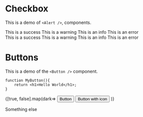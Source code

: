 

<!--- Checkbox.stories.mdx --->



<Meta title="Documentation/Button" component={Button} />

# Checkbox

This is a demo of `<Alert />`, components.

<Canvas>
	<Story name="foo bar">
		<StoryProvider dark={false}>
			<Alert severity="success"><Text typo="body 1">This is a success</Text></Alert>
			<Alert severity="warning"><Text typo="body 1">This is a warning</Text></Alert>
			<Alert severity="info"><Text typo="body 1">This is an info</Text></Alert>
			<Alert severity="error"><Text typo="body 1">This is an error</Text></Alert>
		</StoryProvider>
		<div className={css({ "height": 20 })} />
		<StoryProvider dark={true}>
			<Alert severity="success"><Text typo="body 1">This is a success</Text></Alert>
			<Alert severity="warning"><Text typo="body 1">This is a warning</Text></Alert>
			<Alert severity="info"><Text typo="body 1">This is an info</Text></Alert>
			<Alert severity="error"><Text typo="body 1">This is an error</Text></Alert>
		</StoryProvider>
	</Story>
</Canvas>

# Buttons

This is a demo of the `<Button />` component.

```tsx
function MyButton(){
	return <h1>Hello World</h1>;
}
```
<Canvas>
	<Story name="All buttons 2">
		{[true, false].map(dark=>
			<Fragment key={dark}>
				<StoryProvider dark={dark}>
					<Button href="#">Button</Button>
					<Button href="#" startIcon="help" >Button with icon</Button>
				</StoryProvider>
			</Fragment>
		)}
	</Story>
</Canvas>

Something else

